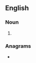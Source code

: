 ==English==

===Noun===
{{head|en|noun plural form}}

# {{plural of|overcoat|lang=en}}

===Anagrams===
* {{anagrams|en|a=aceoorstv|evocators}}